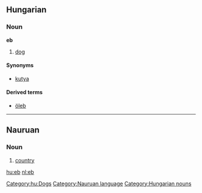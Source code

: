 ==Hungarian==
=== Noun ===
'''eb'''

#[[dog]] [[Category:hu:Dogs]]

====Synonyms====
*[[kutya]]

====Derived terms====
*[[öleb]]

----
==Nauruan==
===Noun===
# [[country]]

[[Category:Nauruan language]]
[[Category:Hungarian nouns]]

[[hu:eb]]
[[nl:eb]]